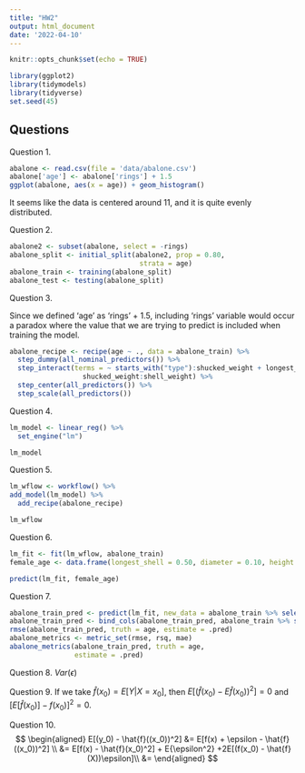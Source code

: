 ```yaml
---
title: "HW2"
output: html_document
date: '2022-04-10'
---
```


```r
knitr::opts_chunk$set(echo = TRUE)
```


```r
library(ggplot2)
library(tidymodels)
library(tidyverse)
set.seed(45)
```


## Questions

Question 1.
```r
abalone <- read.csv(file = 'data/abalone.csv')
abalone['age'] <- abalone['rings'] + 1.5
ggplot(abalone, aes(x = age)) + geom_histogram()

```
It seems like the data is centered around 11, and it is quite evenly distributed.


Question 2.
```r
abalone2 <- subset(abalone, select = -rings)
abalone_split <- initial_split(abalone2, prop = 0.80,
                                strata = age)
abalone_train <- training(abalone_split)
abalone_test <- testing(abalone_split)
```


Question 3.

Since we defined 'age' as 'rings' + 1.5, including 'rings' variable would occur a paradox where the value that we are trying to predict is included when training the model.

```r
abalone_recipe <- recipe(age ~ ., data = abalone_train) %>% 
  step_dummy(all_nominal_predictors()) %>% 
  step_interact(terms = ~ starts_with("type"):shucked_weight + longest_shell:diameter + 
                  shucked_weight:shell_weight) %>%
  step_center(all_predictors()) %>%
  step_scale(all_predictors())
```


Question 4.
```r
lm_model <- linear_reg() %>% 
  set_engine("lm")

lm_model
```


Question 5.
```r
lm_wflow <- workflow() %>% 
add_model(lm_model) %>% 
  add_recipe(abalone_recipe)

lm_wflow
```


Question 6.
```r
lm_fit <- fit(lm_wflow, abalone_train)
female_age <- data.frame(longest_shell = 0.50, diameter = 0.10, height = 0.30, whole_weight = 4, shucked_weight = 1, viscera_weight = 2, shell_weight = 1, type='F')

predict(lm_fit, female_age)
```


Question 7.
```r
abalone_train_pred <- predict(lm_fit, new_data = abalone_train %>% select(-age))
abalone_train_pred <- bind_cols(abalone_train_pred, abalone_train %>% select(age))
rmse(abalone_train_pred, truth = age, estimate = .pred)
abalone_metrics <- metric_set(rmse, rsq, mae)
abalone_metrics(abalone_train_pred, truth = age, 
                estimate = .pred)
```


Question 8.
$Var(\epsilon)$

Question 9.
If we take $\hat{f}(x_0) = E[Y|X=x_0]$,
then $E[(\hat{f}(x_0) - E\hat{f}(x_0))^2] = 0$ and $[E[\hat{f}(x_0)] - f(x_0)]^2 = 0$.



Question 10. 
$$
\begin{aligned}
E[(y_0) - \hat{f}((x_0))^2] &= E[f(x) + \epsilon - \hat{f}((x_0))^2] \\
&= E[f(x) - \hat{f}(x_0)^2] + E{\epsilon^2} +2E[(f(x_0) - \hat{f}(X))\epsilon]\\
&= 
\end{aligned}
$$


